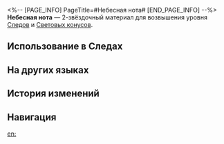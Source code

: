 <%-- [PAGE_INFO]
PageTitle=#Небесная нота#
[END_PAGE_INFO] --%>
{{Предмет Инфобокс
|id          = 110231
|Изображение = Предмет Небесная нота.png
|Тип         = Материал Следов
|Тип2        = Материал возвышения Светового конуса
|Инвентарь   = Материалы улучшения
|Редкость    = 2
|Эффект      = 
|Описание    = Ноты, упавшие с небосвода. Можно использовать для незначительного повышения уровня Следов персонажей {{Цвет|Выделенный|Гармонии}}.
|Источник1   = [[Чашелист (багровый): Бутон Гармонии (undefined)]]
|Источник2   = [[Неугасаемый пепел]]
|Источник3   = [[Универсальная машина для синтеза: Обмен материалов]]
}}
{{Описание|Музыкальная нота, доносящаяся из глубин Порядка. Тихо падая с края небес, она сливается с симфонией звуков смертных, словно слеза, растворяющаяся в пучине моря.<br /><br />''«Никто не слышит её, пока она не растворится в песне...»''}}
'''Небесная нота''' — 2-звёздочный материал для возвышения уровня [[Следы|Следов]] и [[Световые конусы|Световых конусов]].

==Использование в Следах==
{{Использование в следах}}

==На других языках==
{{На других языках
|en   = Firmament Note
|zhs  = 云际音符
|zht  = 雲際音符
|ja   = 雲端の音符
|ko   = 구름 위 음표
|es   = Nota del firmamento
|fr   = Note du firmament
|ru   = Небесная нота
|th   = Firmament Note
|vi   = Nốt Nhạc Đám Mây
|de   = Himmlische Note
|id   = Firmament Note
|pt   = Nota do Firmamento
}}

==История изменений==
{{История изменений|3.5}}

==Навигация==
{{Материалы улучшения Навбокс}}

[[en:]]